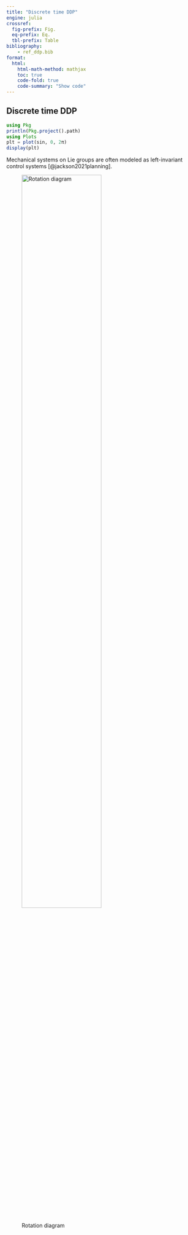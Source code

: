 ```yaml
---
title: "Discrete time DDP"
engine: julia
crossref:
  fig-prefix: Fig.
  eq-prefix: Eq.
  tbl-prefix: Table
bibliography:
    - ref_ddp.bib
format:
  html:
    html-math-method: mathjax
    toc: true
    code-fold: true
    code-summary: "Show code"
---
```



## Discrete time DDP


```julia
using Pkg
println(Pkg.project().path)
using Plots
plt = plot(sin, 0, 2π)
display(plt)
```


Mechanical systems on Lie groups are often modeled as left-invariant control systems [@jackson2021planning].


![Rotation diagram](/figures/dragon.png){#fig-dragon width=70%}
